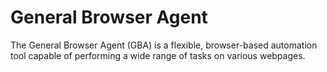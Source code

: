 # General Browser Agent

The General Browser Agent (GBA) is a flexible, browser-based automation tool capable of performing a wide range of tasks on various webpages.
